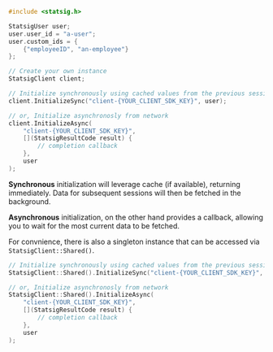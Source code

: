 
```cpp
#include <statsig.h>

StatsigUser user;
user.user_id = "a-user";
user.custom_ids = {
    {"employeeID", "an-employee"}
};

// Create your own instance
StatsigClient client;

// Initialize synchronously using cached values from the previous session
client.InitializeSync("client-{YOUR_CLIENT_SDK_KEY}", user);

// or, Initialize asynchronosly from network
client.InitializeAsync(
    "client-{YOUR_CLIENT_SDK_KEY}", 
    [](StatsigResultCode result) {
        // completion callback
    }, 
    user
);
```

**Synchronous** initialization will leverage cache (if available), returning immediately. 
Data for subsequent sessions will then be fetched in the background.

**Asynchronous** initialization, on the other hand provides a callback, allowing you to wait for the most 
current data to be fetched.


For convnience, there is also a singleton instance that can be accessed via `StatsigClient::Shared()`.

```cpp
// Initialize synchronously using cached values from the previous session
StatsigClient::Shared().InitializeSync("client-{YOUR_CLIENT_SDK_KEY}", user);

// or, Initialize asynchronosly from network
StatsigClient::Shared().InitializeAsync(
    "client-{YOUR_CLIENT_SDK_KEY}", 
    [](StatsigResultCode result) {
        // completion callback
    }, 
    user
);
```